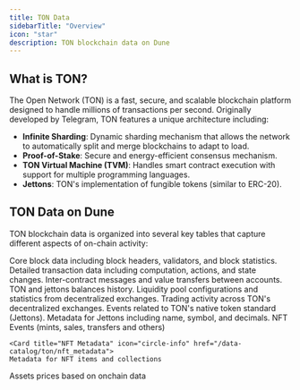 ```yaml
---
title: TON Data
sidebarTitle: "Overview"
icon: "star"
description: TON blockchain data on Dune
---
```


## What is TON?

The Open Network (TON) is a fast, secure, and scalable blockchain platform designed to handle millions of transactions per second. Originally developed by Telegram, TON features a unique architecture including:

- **Infinite Sharding**: Dynamic sharding mechanism that allows the network to automatically split and merge blockchains to adapt to load.
- **Proof-of-Stake**: Secure and energy-efficient consensus mechanism.
- **TON Virtual Machine (TVM)**: Handles smart contract execution with support for multiple programming languages.
- **Jettons**: TON's implementation of fungible tokens (similar to ERC-20).

## TON Data on Dune

TON blockchain data is organized into several key tables that capture different aspects of on-chain activity:

<CardGroup cols={2}>
  <Card title="Blocks" icon="cube" href="/data-catalog/ton/blocks">
    Core block data including block headers, validators, and block statistics.
  </Card>

  <Card title="Transactions" icon="arrow-right-arrow-left" href="/data-catalog/ton/transactions">
    Detailed transaction data including computation, actions, and state changes.
  </Card>

  <Card title="Messages" icon="envelope" href="/data-catalog/ton/messages">
    Inter-contract messages and value transfers between accounts.
  </Card>

  <Card title="Balances history" icon="book" href="/data-catalog/ton/balances_history">
    TON and jettons balances history.
  </Card>

  <Card title="DEX Pools" icon="water" href="/data-catalog/ton/dex_pools">
    Liquidity pool configurations and statistics from decentralized exchanges.
  </Card>

  <Card title="DEX Trades" icon="arrows-rotate" href="/data-catalog/ton/dex_trades">
    Trading activity across TON's decentralized exchanges.
  </Card>

  <Card title="Jetton Events" icon="token" href="/data-catalog/ton/jetton_events">
    Events related to TON's native token standard (Jettons).
  </Card>

  <Card title="Jetton Metadata" icon="circle-info" href="/data-catalog/ton/jetton_metadata">
    Metadata for Jettons including name, symbol, and decimals.
  </Card>

  <Card title="NFT Events" icon="image" href="/data-catalog/ton/nft_events">
    NFT Events (mints, sales, transfers and others)
  </Card>

    <Card title="NFT Metadata" icon="circle-info" href="/data-catalog/ton/nft_metadata">
    Metadata for NFT items and collections  
  </Card>

  <Card title="Assets prices" icon="dollar-sign" href="/data-catalog/ton/prices_daily">
    Assets prices based on onchain data
  </Card>
</CardGroup>
